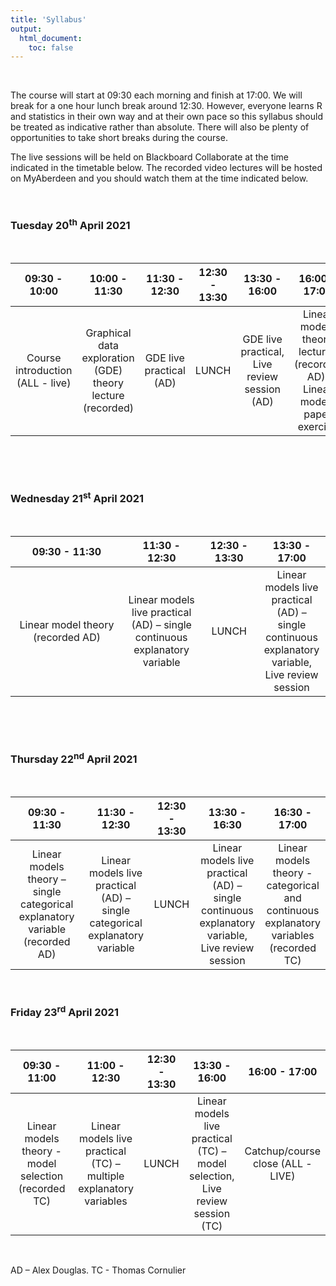 ```yaml
---
title: 'Syllabus'
output: 
  html_document:
    toc: false
---
```


\  

The course will start at 09:30 each morning and finish at 17:00. We will break for a one hour lunch break around 12:30. However, everyone learns R and statistics in their own way and at their own pace so this syllabus should be treated as indicative rather than absolute. There will also be plenty of opportunities to take short breaks during the course.

The live sessions will be held on Blackboard Collaborate at the time indicated in the timetable below. The recorded video lectures will be hosted on MyAberdeen and you should watch them at the time indicated below.

<!--All teaching will be held in room FN113 in the Fraser Noble building (building No. 7 on [this map](images/uoa_map.png){target="_blank"} on the old Aberdeen campus).
-->

\  

### Tuesday 20^th^ April 2021

\  

|09:30 - 10:00 | 10:00 - 11:30 | 11:30 - 12:30 | 12:30 - 13:30 |13:30 - 16:00 | 16:00 - 17:00 |
|:------------:|:-------------:|:-------------:|:-------------:|:------------:|:-------------:|
| Course introduction (ALL - live)  | Graphical data exploration (GDE) theory lecture (recorded) | GDE live practical (AD) | LUNCH |GDE live practical, Live review session (AD)| Linear models theory lectures (recorded AD), Linear models paper exercise |

\  

\  

### Wednesday 21^st^ April 2021 

\  

|09:30 - 11:30               | 11:30 - 12:30     | 12:30 - 13:30 |13:30 - 17:00    | 
|:--------------------------:|:-----------------:|:-------------:|:---------------:|
|Linear model theory (recorded AD)|Linear models live practical (AD) – single continuous explanatory variable|LUNCH|Linear models live practical (AD) – single continuous explanatory variable, Live review session|

\  

\  

### Thursday 22^nd^ April 2021

\  

|09:30 - 11:30               | 11:30 - 12:30     | 12:30 - 13:30 |13:30 - 16:30    | 16:30 - 17:00      |
|:--------------------------:|:-----------------:|:-------------:|:---------------:|:------------------:|
|Linear models theory – single categorical explanatory variable (recorded AD) | Linear models live practical (AD) – single categorical explanatory variable | LUNCH |Linear models live practical (AD) – single continuous explanatory variable, Live review session| Linear models theory - categorical and continuous explanatory variables (recorded TC)|

\  

### Friday 23^rd^ April 2021

\  

|09:30 - 11:00               | 11:00 - 12:30     | 12:30 - 13:30 |13:30 - 16:00    | 16:00 - 17:00      |
|:--------------------------:|:-----------------:|:-------------:|:---------------:|:------------------:|
|Linear models theory - model selection (recorded TC)| Linear models live practical (TC) – multiple explanatory variables | LUNCH | Linear models live practical (TC) – model selection, Live review session (TC) | Catchup/course close (ALL - LIVE)|

\  

AD – Alex Douglas. TC - Thomas Cornulier

\  
